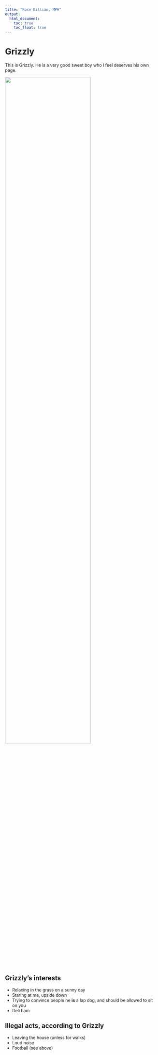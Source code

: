 ```yaml
---
title: "Rose Killian, MPH"
output: 
  html_document:
    toc: true
    toc_float: true
---
```


# Grizzly
This is Grizzly. He is a very good sweet boy who I feel deserves his own page. 

<img src="images/good_good_boy.jpg" style="width:75%">


## Grizzly's interests

* Relaxing in the grass on a sunny day
* Staring at me, upside down
* Trying to convince people he **is** a lap dog, and should be allowed to sit on you
* Deli ham

## Illegal acts, according to Grizzly

* Leaving the house (unless for walks)
* Loud noise
* Football (see above)